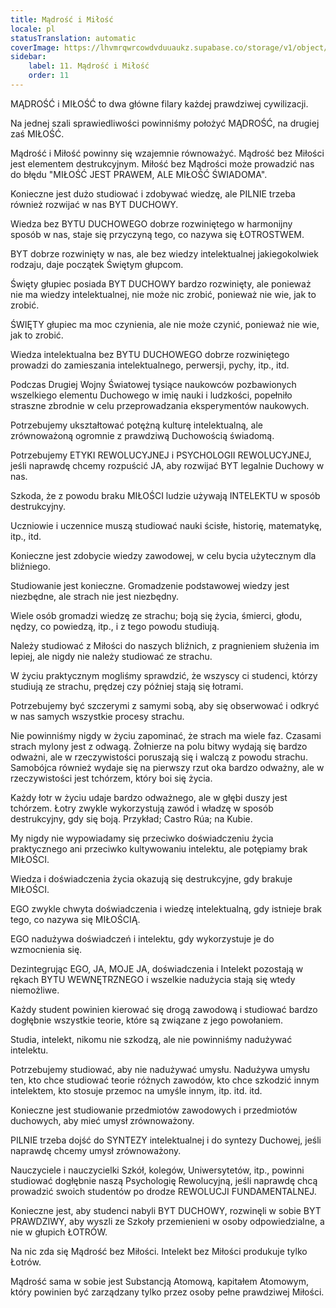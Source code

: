 ```yaml
---
title: Mądrość i Miłość
locale: pl
statusTranslation: automatic
coverImage: https://lhvmrqwrcowdvduuaukz.supabase.co/storage/v1/object/public/strapi-uploads/small_cover-educacion-fundamental.webp-2d51a7828a2b1309555be27f7e2a61a0.webp
sidebar:
    label: 11. Mądrość i Miłość
    order: 11
---
```

MĄDROŚĆ i MIŁOŚĆ to dwa główne filary każdej prawdziwej cywilizacji.

Na jednej szali sprawiedliwości powinniśmy położyć MĄDROŚĆ, na drugiej zaś MIŁOŚĆ.

Mądrość i Miłość powinny się wzajemnie równoważyć. Mądrość bez Miłości jest elementem destrukcyjnym. Miłość bez Mądrości może prowadzić nas do błędu "MIŁOŚĆ JEST PRAWEM, ALE MIŁOŚĆ ŚWIADOMA".

Konieczne jest dużo studiować i zdobywać wiedzę, ale PILNIE trzeba również rozwijać w nas BYT DUCHOWY.

Wiedza bez BYTU DUCHOWEGO dobrze rozwiniętego w harmonijny sposób w nas, staje się przyczyną tego, co nazywa się ŁOTROSTWEM.

BYT dobrze rozwinięty w nas, ale bez wiedzy intelektualnej jakiegokolwiek rodzaju, daje początek Świętym głupcom.

Święty głupiec posiada BYT DUCHOWY bardzo rozwinięty, ale ponieważ nie ma wiedzy intelektualnej, nie może nic zrobić, ponieważ nie wie, jak to zrobić.

ŚWIĘTY głupiec ma moc czynienia, ale nie może czynić, ponieważ nie wie, jak to zrobić.

Wiedza intelektualna bez BYTU DUCHOWEGO dobrze rozwiniętego prowadzi do zamieszania intelektualnego, perwersji, pychy, itp., itd.

Podczas Drugiej Wojny Światowej tysiące naukowców pozbawionych wszelkiego elementu Duchowego w imię nauki i ludzkości, popełniło straszne zbrodnie w celu przeprowadzania eksperymentów naukowych.

Potrzebujemy ukształtować potężną kulturę intelektualną, ale zrównoważoną ogromnie z prawdziwą Duchowością świadomą.

Potrzebujemy ETYKI REWOLUCYJNEJ i PSYCHOLOGII REWOLUCYJNEJ, jeśli naprawdę chcemy rozpuścić JA, aby rozwijać BYT legalnie Duchowy w nas.

Szkoda, że z powodu braku MIŁOŚCI ludzie używają INTELEKTU w sposób destrukcyjny.

Uczniowie i uczennice muszą studiować nauki ścisłe, historię, matematykę, itp., itd.

Konieczne jest zdobycie wiedzy zawodowej, w celu bycia użytecznym dla bliźniego.

Studiowanie jest konieczne. Gromadzenie podstawowej wiedzy jest niezbędne, ale strach nie jest niezbędny.

Wiele osób gromadzi wiedzę ze strachu; boją się życia, śmierci, głodu, nędzy, co powiedzą, itp., i z tego powodu studiują.

Należy studiować z Miłości do naszych bliźnich, z pragnieniem służenia im lepiej, ale nigdy nie należy studiować ze strachu.

W życiu praktycznym mogliśmy sprawdzić, że wszyscy ci studenci, którzy studiują ze strachu, prędzej czy później stają się łotrami.

Potrzebujemy być szczerymi z samymi sobą, aby się obserwować i odkryć w nas samych wszystkie procesy strachu.

Nie powinniśmy nigdy w życiu zapominać, że strach ma wiele faz. Czasami strach mylony jest z odwagą. Żołnierze na polu bitwy wydają się bardzo odważni, ale w rzeczywistości poruszają się i walczą z powodu strachu. Samobójca również wydaje się na pierwszy rzut oka bardzo odważny, ale w rzeczywistości jest tchórzem, który boi się życia.

Każdy łotr w życiu udaje bardzo odważnego, ale w głębi duszy jest tchórzem. Łotry zwykle wykorzystują zawód i władzę w sposób destrukcyjny, gdy się boją. Przykład; Castro Rúa; na Kubie.

My nigdy nie wypowiadamy się przeciwko doświadczeniu życia praktycznego ani przeciwko kultywowaniu intelektu, ale potępiamy brak MIŁOŚCI.

Wiedza i doświadczenia życia okazują się destrukcyjne, gdy brakuje MIŁOŚCI.

EGO zwykle chwyta doświadczenia i wiedzę intelektualną, gdy istnieje brak tego, co nazywa się MIŁOŚCIĄ.

EGO nadużywa doświadczeń i intelektu, gdy wykorzystuje je do wzmocnienia się.

Dezintegrując EGO, JA, MOJE JA, doświadczenia i Intelekt pozostają w rękach BYTU WEWNĘTRZNEGO i wszelkie nadużycia stają się wtedy niemożliwe.

Każdy student powinien kierować się drogą zawodową i studiować bardzo dogłębnie wszystkie teorie, które są związane z jego powołaniem.

Studia, intelekt, nikomu nie szkodzą, ale nie powinniśmy nadużywać intelektu.

Potrzebujemy studiować, aby nie nadużywać umysłu. Nadużywa umysłu ten, kto chce studiować teorie różnych zawodów, kto chce szkodzić innym intelektem, kto stosuje przemoc na umyśle innym, itp. itd. itd.

Konieczne jest studiowanie przedmiotów zawodowych i przedmiotów duchowych, aby mieć umysł zrównoważony.

PILNIE trzeba dojść do SYNTEZY intelektualnej i do syntezy Duchowej, jeśli naprawdę chcemy umysł zrównoważony.

Nauczyciele i nauczycielki Szkół, kolegów, Uniwersytetów, itp., powinni studiować dogłębnie naszą Psychologię Rewolucyjną, jeśli naprawdę chcą prowadzić swoich studentów po drodze REWOLUCJI FUNDAMENTALNEJ.

Konieczne jest, aby studenci nabyli BYT DUCHOWY, rozwinęli w sobie BYT PRAWDZIWY, aby wyszli ze Szkoły przemienieni w osoby odpowiedzialne, a nie w głupich ŁOTRÓW.

Na nic zda się Mądrość bez Miłości. Intelekt bez Miłości produkuje tylko Łotrów.

Mądrość sama w sobie jest Substancją Atomową, kapitałem Atomowym, który powinien być zarządzany tylko przez osoby pełne prawdziwej Miłości.

